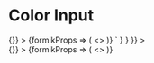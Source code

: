 
<Meta title="Input Color" component={InputColor} />

# Color Input

<Canvas>
  <Story
    name="Input Color"
    parameters={{
      docs: {
        source: {
          code: dedent`
            <Form
              initialValues={{
                color: '#000000'
              }}
              onSubmit={() => {}}
            >
              {formikProps => (
                <>
                  <InputColor name="color" formikProps={formikProps} />
                </>
              )}
            </Form>`
        }
      }
    }}
  >
    <div className="input-text-story">
      <Form
        initialValues={{
          color: '#000000'
        }}
        onSubmit={() => {}}
      >
        {formikProps => (
          <>
            <InputColor id="color" name="color" formikProps={formikProps} />
          </>
        )}
      </Form>
    </div>
  </Story>
  <ArgsTable of={InputColor} />
</Canvas>
